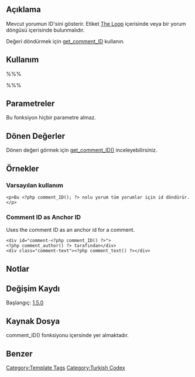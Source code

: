 {{Languages|
{{en|Template Tags/comment_ID}}
{{tr|Tema_Etiketleri/comment_ID}}
{{ja|テンプレートタグ/comment_ID}}
}}

== Açıklama ==

Mevcut yorumun ID'sini gösterir. Etiket [[The Loop]] içerisinde veya bir yorum döngüsü içerisinde bulunmalıdır.

Değeri döndürmek için [[Function Reference/get_comment_ID|get_comment_ID]] kullanın.

== Kullanım ==
%%% <?php comment_ID(); ?> %%%
== Parametreler ==
Bu fonksiyon hiçbir parametre almaz.

== Dönen Değerler ==
Dönen değeri görmek için [[Function Reference/get comment ID| get_comment_ID()]] inceleyebilirsiniz.

== Örnekler ==

=== Varsayılan kullanım ===
<pre>
<p>Bu <?php comment_ID(); ?> nolu yorum tüm yorumlar için id döndürür.</p>
</pre>

=== Comment ID as Anchor ID ===

Uses the comment ID as an anchor id for a comment.

<pre>
<div id="comment-<?php comment_ID() ?>">
<?php comment_author() ?> tarafından</div>
<div class="comment-text"><?php comment_text() ?></div>
</pre>

== Notlar ==

== Değişim Kaydı ==

Başlangıç: [[Version 1.5|1.5.0]]

== Kaynak Dosya ==

comment_ID() fonksiyonu {{Trac|wp-includes/comment-template.php}} içersinde yer almaktadır.

== Benzer ==
{{Tag Comments Tags}}

{{Tag Footer}}

[[Category:Template Tags]]
[[Category:Turkish Codex]]